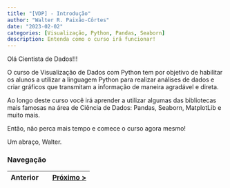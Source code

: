 ```yaml
---
title: "[VDP] - Introdução"
author: "Walter R. Paixão-Côrtes"
date: "2023-02-02"
categories: [Visualização, Python, Pandas, Seaborn]
description: Entenda como o curso irá funcionar!
---
```


Olá Cientista de Dados!!!

O curso de Visualização de Dados com Python tem por objetivo de habilitar os alunos a utilizar a linguagem Python para realizar análises de dados e criar gráficos que transmitam a informação de maneira agradável e direta.

Ao longo deste curso você irá aprender a utilizar algumas das bibliotecas mais famosas na área de Ciência de Dados: Pandas, Seaborn, MatplotLib e muito mais.

Então, não perca mais tempo e comece o curso agora mesmo!

Um abraço,
Walter.

### Navegação

| Anterior 	|   | [Próximo >](/posts/data-101/index.html) 	|
|---------- |---|--------:	|


